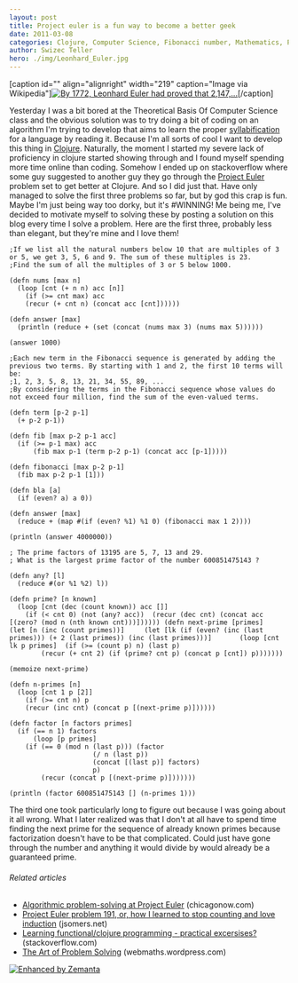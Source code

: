 ```yaml
---
layout: post
title: Project euler is a fun way to become a better geek
date: 2011-03-08
categories: Clojure, Computer Science, Fibonacci number, Mathematics, Prime factor, Prime number, Project Euler, Technical
author: Swizec Teller
hero: ./img/Leonhard_Euler.jpg
---
```


\[caption id="" align="alignright" width="219" caption="Image via Wikipedia"][![By 1772, Leonhard Euler had proved that 2,147,...](./img/Leonhard_Euler.jpg "By 1772, Leonhard Euler had proved that 2,147,...")](http://commons.wikipedia.org/wiki/File:Leonhard_Euler.jpg)\[/caption]

Yesterday I was a bit bored at the Theoretical Basis Of Computer Science class and the obvious solution was to try doing a bit of coding on an algorithm I'm trying to develop that aims to learn the proper [syllabification](http://en.wikipedia.org/wiki/Syllabification "Syllabification") for a language by reading it. Because I'm all sorts of cool I want to develop this thing in [Clojure](http://clojure.org "Clojure"). Naturally, the moment I started my severe lack of proficiency in clojure started showing through and I found myself spending more time online than coding. Somehow I ended up on stackoverflow where some guy suggested to another guy they go through the [Project Euler](http://projecteuler.net/ "Project Euler") problem set to get better at Clojure. And so I did just that. Have only managed to solve the first three problems so far, but by god this crap is fun. Maybe I'm just being way too dorky, but it's #WINNING! Me being me, I've decided to motivate myself to solving these by posting a solution on this blog every time I solve a problem. Here are the first three, probably less than elegant, but they're mine and I love them!

    ;If we list all the natural numbers below 10 that are multiples of 3 or 5, we get 3, 5, 6 and 9. The sum of these multiples is 23.
    ;Find the sum of all the multiples of 3 or 5 below 1000.

    (defn nums [max n]
      (loop [cnt (+ n n) acc [n]]
        (if (>= cnt max) acc
    	(recur (+ cnt n) (concat acc [cnt])))))

    (defn answer [max]
      (println (reduce + (set (concat (nums max 3) (nums max 5))))))

    (answer 1000)

    ;Each new term in the Fibonacci sequence is generated by adding the previous two terms. By starting with 1 and 2, the first 10 terms will be:
    ;1, 2, 3, 5, 8, 13, 21, 34, 55, 89, ...
    ;By considering the terms in the Fibonacci sequence whose values do not exceed four million, find the sum of the even-valued terms.

    (defn term [p-2 p-1]
      (+ p-2 p-1))

    (defn fib [max p-2 p-1 acc]
      (if (>= p-1 max) acc
          (fib max p-1 (term p-2 p-1) (concat acc [p-1]))))

    (defn fibonacci [max p-2 p-1]
      (fib max p-2 p-1 [1]))

    (defn bla [a]
      (if (even? a) a 0))

    (defn answer [max]
      (reduce + (map #(if (even? %1) %1 0) (fibonacci max 1 2))))

    (println (answer 4000000))

    ; The prime factors of 13195 are 5, 7, 13 and 29.
    ; What is the largest prime factor of the number 600851475143 ?

    (defn any? [l]
      (reduce #(or %1 %2) l))

    (defn prime? [n known]
      (loop [cnt (dec (count known)) acc []]
        (if (< cnt 0) (not (any? acc)) 	(recur (dec cnt) (concat acc [(zero? (mod n (nth known cnt)))]))))) (defn next-prime [primes]   (let [n (inc (count primes))]     (let [lk (if (even? (inc (last primes))) (+ 2 (last primes)) (inc (last primes)))]       (loop [cnt lk p primes] 	(if (>= (count p) n) (last p)
    	    (recur (+ cnt 2) (if (prime? cnt p) (concat p [cnt]) p)))))))

    (memoize next-prime)

    (defn n-primes [n]
      (loop [cnt 1 p [2]]
        (if (>= cnt n) p
    	(recur (inc cnt) (concat p [(next-prime p)])))))

    (defn factor [n factors primes]
      (if (== n 1) factors
          (loop [p primes]
    	(if (== 0 (mod n (last p))) (factor
    				     (/ n (last p))
    				     (concat [(last p)] factors)
    				     p)
    	    (recur (concat p [(next-prime p)]))))))

    (println (factor 600851475143 [] (n-primes 1)))

The third one took particularly long to figure out because I was going about it all wrong. What I later realized was that I don't at all have to spend time finding the next prime for the sequence of already known primes because factorization doesn't have to be that complicated. Could just have gone through the number and anything it would divide by would already be a guaranteed prime.

###### Related articles

-   [Algorithmic problem-solving at Project Euler](http://www.chicagonow.com/blogs/redeye-puzzler/2011/01/algorithmic-problem-solving-at-project-euler.html) (chicagonow.com)
-   [Project Euler problem 191, or, how I learned to stop counting and love induction](http://jsomers.net/blog/project-euler-problem-191-or-how-i-learned-to-stop-counting-and-love-induction) (jsomers.net)
-   [Learning functional/clojure programming - practical excersises?](http://stackoverflow.com/questions/2888041/learning-functional-clojure-programming-practical-excersises) (stackoverflow.com)
-   [The Art of Problem Solving](http://webmaths.wordpress.com/2011/01/05/the-art-of-problem-solving/) (webmaths.wordpress.com)

[![Enhanced by Zemanta](http://img.zemanta.com/zemified_e.png?x-id=a5eeb452-e279-40b5-af44-b543f21f7cae)](http://www.zemanta.com/ "Enhanced by Zemanta")
